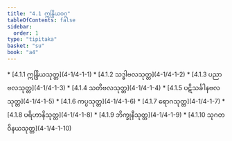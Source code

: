 ```yaml
---
title: "4.1 ဣန္ဒြိယဝဂ္ဂ"
tableOfContents: false
sidebar:
  order: 1
type: "tipitaka"
basket: "su"
book: "a4"
---
```



<DynamicBreadcrumb />



<TableOfContents book="a4" section="4.1">
* [4.1.1 ဣန္ဒြိယသုတ္တ](4-1/4-1-1)
* [4.1.2 သဒ္ဓါဗလသုတ္တ](4-1/4-1-2)
* [4.1.3 ပညာဗလသုတ္တ](4-1/4-1-3)
* [4.1.4 သတိဗလသုတ္တ](4-1/4-1-4)
* [4.1.5 ပဋိသင်္ခါနဗလသုတ္တ](4-1/4-1-5)
* [4.1.6 ကပ္ပသုတ္တ](4-1/4-1-6)
* [4.1.7 ရောဂသုတ္တ](4-1/4-1-7)
* [4.1.8 ပရိဟာနိသုတ္တ](4-1/4-1-8)
* [4.1.9 ဘိက္ခုနီသုတ္တ](4-1/4-1-9)
* [4.1.10 သုဂတဝိနယသုတ္တ](4-1/4-1-10)
</TableOfContents>